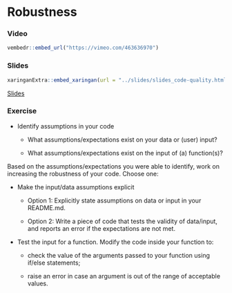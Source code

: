 # Robustness

### Video

```r
vembedr::embed_url("https://vimeo.com/463636970")
```

### Slides

```r
xaringanExtra::embed_xaringan(url = "../slides/slides_code-quality.html#21", ratio = "4:3")
```
[Slides](../slides/slides_code-quality.html#21)

### Exercise

* Identify assumptions in your code
  
  * What assumptions/expectations exist on your data or (user) input?
  
  * What assumptions/expectations exist on the input of (a) function(s)?

Based on the assumptions/expectations you were able to identify, work on increasing the robustness of your code.
Choose one:

* Make the input/data assumptions explicit
  
  * Option 1: Explicitly state assumptions on data or input in your README.md.
  
  * Option 2: Write a piece of code that tests the validity of data/input, and reports an error if the expectations are not met.

* Test the input for a function. Modify the code inside your function to:
  
  * check the value of the arguments passed to your function using if/else statements;
  
  * raise an error in case an argument is out of the range of acceptable values.
